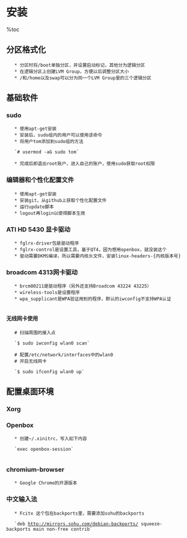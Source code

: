 =安装=
%toc

==分区格式化==
    * 分区时将/boot单独分区，并设置启动标记，其他分为逻辑分区
    * 在逻辑分区上创建LVM Group，方便以后调整分区大小
    * /和/home以及swap可以分为同一个LVM Group里的三个逻辑分区

==基础软件==
===sudo===
    * 使用apt-get安装
    * 安装后，sudo组内的用户可以使用该命令
    * 将用户tom添加到sudo组的方法

    `# usermod -aG sudo tom`
    
    * 完成后即退出root账户，进入自己的账户，使用sudo获取root权限

===编辑器和个性化配置文件===
    * 使用apt-get安装
    * 安装git，从github上获取个性化配置文件
    * 运行update脚本
    * logout再login以使得脚本生效

===ATI HD 5430 显卡驱动===
    * fglrx-driver包是驱动程序
    * fglrx-control是设置工具，基于QT4，因为想用openbox，就没装这个
    * 驱动需要DKMS编译，所以需要内核头文件，安装linux-headers-{内核版本号}

===broadcom 4313网卡驱动===
    * brcm80211是驱动程序（另外还支持Broadcom 43224 43225）
    * wireless-tools是设置程序
    * wpa_supplicant是WPA验证用到的程序，默认的iwconfig不支持WPA认证
    {{{http://wiki.debian.org/WiFi/HowToUse#WPA-PSK_and_WPA2-PSK}}}
====无线网卡使用====
    # 扫描周围的接入点

    `$ sudo iwconfig wlan0 scan`

    # 配置/etc/network/interfaces中的wlan0
    # 开启无线网卡

    `$ sudo ifconfig wlan0 up`

==配置桌面环境==
===Xorg===
===Openbox===
    * 创建~/.xinitrc，写入如下内容

    `exec openbox-session`
    
===chromium-browser===
    * Google Chrome的开源版本

===中文输入法===
    * Fcitx 这个包在backports里，需要添加sohu的backports

    `deb http://mirrors.sohu.com/debian-backports/ squeeze-backports main non-free contrib`
